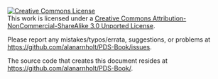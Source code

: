

<a rel="license" href="http://creativecommons.org/licenses/by-nc-sa/3.0/"><img alt="Creative Commons License" style="border-width:0" src="https://i.creativecommons.org/l/by-nc-sa/3.0/88x31.png" /></a><br />This work is licensed under a <a rel="license" href="http://creativecommons.org/licenses/by-nc-sa/3.0/">Creative Commons Attribution-NonCommercial-ShareAlike 3.0 Unported License</a>.

Please report any mistakes/typos/errata, suggestions, or problems at <https://github.com/alanarnholt/PDS-Book/issues>. 

The source code that creates this document resides at <https://github.com/alanarnholt/PDS-Book/>.